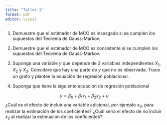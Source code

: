 ```yaml
---
title: "Taller 1"
format: pdf
editor: visual
---
```


1. Demuestre que el estimador de MCO es insesgado si se cumplen los supuestos del Teorema de Gauss-Markov.

2. Demuestre que el estimador de MCO es consistente si se cumplen los supuestos del Teorema de Gauss-Markov.

3. Suponga una variable $y$ que depende de 3 variables independientes $X_1$, $X_2$ y $X_3$. Considere que hay una parte de $y$ que no es observada. Trace un grafo y plantee la ecuación de regresión poblacional.

4. Suponga que tiene la siguiente ecuación de regresión poblacional

$$y=\beta_0+\beta_1x_1+\beta_2x_2+u$$
¿Cuál es el efecto de incluir una variable adicional, por ejemplo $x_3$, para realizar la estimación de los coeficientes? ¿Cuál sería el efecto de no incluir $x_2$ al realizar la estimación de los coeficientes?
